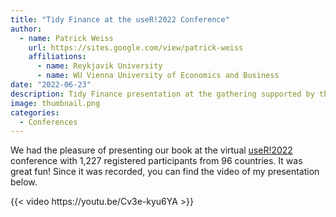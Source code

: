```yaml
---
title: "Tidy Finance at the useR!2022 Conference"
author: 
  - name: Patrick Weiss
    url: https://sites.google.com/view/patrick-weiss
    affiliations:
      - name: Reykjavik University
      - name: WU Vienna University of Economics and Business
date: "2022-06-23"
description: Tidy Finance presentation at the gathering supported by the R Foundation
image: thumbnail.png
categories: 
  - Conferences
---
```


We had the pleasure of presenting our book at the virtual [useR!2022](https://user2022.r-project.org/) conference with 1,227 registered participants from 96 countries. It was great fun! Since it was recorded, you can find the video of my presentation below.

{{< video https://youtu.be/Cv3e-kyu6YA >}}